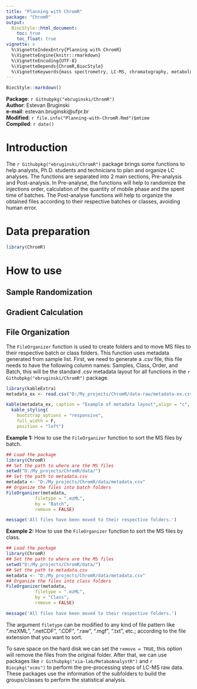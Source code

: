 ```yaml
---
title: "Planning with ChromR"
package: "ChromR"
output: 
  BiocStyle::html_document:
    toc: true
    toc_float: true
vignette: >
  %\VignetteIndexEntry{Planning with ChromR}
  %\VignetteEngine{knitr::rmarkdown}
  %\VignetteEncoding{UTF-8}
  %\VignetteDepends{ChromR,BiocStyle}
  %\VignetteKeywords{mass spectrometry, LC-MS, chromatography, metabolomics}
---
```


```r
BiocStyle::markdown()
```
**Package**: `r Githubpkg("ebruginski/ChromR")`<br />
**Author**: Estevan Bruginski<br />
**e-mail**: estevan.bruginski@ufpr.br<br /> 
**Modified**: `r file.info("Planning-with-ChromR.Rmd")$mtime`<br />
**Compiled**: `r date()`

# Introduction

The `r Githubpkg("ebruginski/ChromR")` package brings some functions to help analysts, Ph.D. students and technicians to plan and organize LC analyses. The functions are separated into 2 main sections, Pre-analysis and Post-analysis. In Pre-analyse, the functions will help to randomize the injections order,  calculation of the quantity of mobile phase and the spent time of batches. The Post-analyse functions will help to organize the obtained files according to their respective batches or classes, avoiding human error.

# Data preparation

```r
library(ChromR)
```


# How to use

## Sample Randomization

## Gradient Calculation

## File Organization

The `FileOrganizer` function is used to create folders and to move MS files to their respective batch or class folders. This function uses metadata generated from sample list.
First, we need to generate a .csv file, this file needs to have the following column names: Samples, Class, Order, and Batch, this will be the standard .csv metadata layout for all functions in the `r Githubpkg("ebruginski/ChromR")` package.


```r
library(kableExtra)
metadata_ex <- read.csv("D:/My_projects/ChromR/data-raw/metadata-ex.csv", header = T)
```

```r
kable(metadata_ex, caption = "Example of metadata layout",align = "c", format = "html") %>%
  kable_styling(
    bootstrap_options = "responsive",
    full_width = F,
    position = "left")
```


**Example 1:** How to use the `FileOrganizer` function to sort the MS files by batch.

```r
## Load the package
library(ChromR)
## Set the path to where are the MS files
setwd("D:/My_projects/ChromR/data/")
## Set the path to metadata.csv
metadata <- "D:/My_projects/ChromR/data/metadata.csv"
## Organize the files into batch folders
FileOrganizer(metadata,
           filetype = ".mzML",
           by = "Batch",
           remove = FALSE)

```
```r
message('All files have been moved to their respective folders.')
```

**Example 2:** How to use the `FileOrganizer` function to sort the MS files by class.

```r
## Load the package
library(ChromR)
## Set the path to where are the MS files
setwd("D:/My_projects/ChromR/data/")
## Set the path to metadata.csv
metadata <- "D:/My_projects/ChromR/data/metadata.csv"
## Organize the files into class folders
FileOrganizer(metadata,
           filetype = ".mzML",
           by = "Class",
           remove = FALSE)

```
```r
message('All files have been moved to their respective folders.')
```

The argument `filetype` can be modified to any kind of file pattern like ".mzXML", ".netCDF", ".CDF", ".raw", ".mgf", ".txt", etc.; according to the file extension that you want to sort. 

To save space on the hard disk we can set the `remove = TRUE`, this option will remove the files from the original folder. After that, we can use packages like `r Githubpkg("xia-lab/MetaboAnalystR")` and `r Biocpkg("xcms")` to perform the pre-processing steps of LC-MS raw data. These packages use the information of the subfolders to build the groups/classes to perform the statistical analysis.

